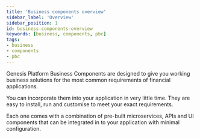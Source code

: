 ```yaml
---
title: 'Business components overview'
sidebar_label: 'Overview'
sidebar_position: 1
id: business-components-overview
keywords: [business, components, pbc]
tags:
- business
- components
- pbc
---
```



Genesis Platform Business Components are designed to give you working business solutions for the most common requirements of financial applications.

You can incorporate them into your application in very little time. They are easy to install, run and customise to meet your exact requirements.

Each one comes with a combination of pre-built microservices, APIs and UI components that can be integrated in to your application with minimal configuration.